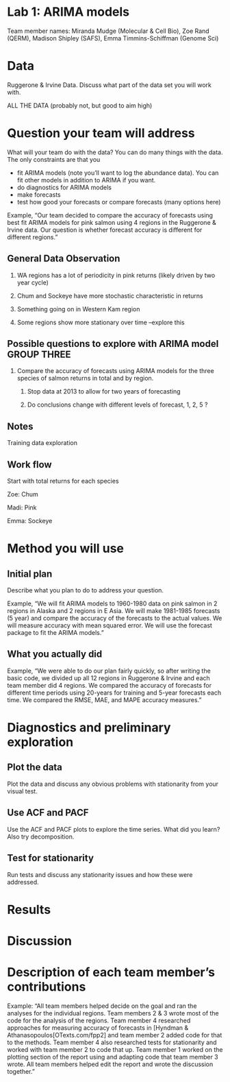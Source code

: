 # Lab 1: ARIMA models

Team member names: Miranda Mudge (Molecular & Cell Bio), Zoe Rand (QERM), Madison Shipley (SAFS), Emma Timmins-Schiffman (Genome Sci)

# Data

Ruggerone & Irvine Data. Discuss what part of the data set you will work with.

ALL THE DATA (probably not, but good to aim high)

# Question your team will address

What will your team do with the data? You can do many things with the data. The only constraints are that you

-   fit ARIMA models (note you'll want to log the abundance data). You can fit other models in addition to ARIMA if you want.
-   do diagnostics for ARIMA models
-   make forecasts
-   test how good your forecasts or compare forecasts (many options here)

Example, "Our team decided to compare the accuracy of forecasts using best fit ARIMA models for pink salmon using 4 regions in the Ruggerone & Irvine data. Our question is whether forecast accuracy is different for different regions."

## General Data Observation

1)  WA regions has a lot of periodicity in pink returns (likely driven by two year cycle)

2)  Chum and Sockeye have more stochastic characteristic in returns

3)  Something going on in Western Kam region

4)  Some regions show more stationary over time --explore this

## Possible questions to explore with ARIMA model GROUP THREE

1)  Compare the accuracy of forecasts using ARIMA models for the three species of salmon returns in total and by region.
    1.  Stop data at 2013 to allow for two years of forecasting

    2.  Do conclusions change with different levels of forecast, 1, 2, 5 ?

## Notes

Training data exploration

## Work flow

Start with total returns for each species

Zoe: Chum

Madi: Pink

Emma: Sockeye

# Method you will use

## Initial plan

Describe what you plan to do to address your question.

Example, "We will fit ARIMA models to 1960-1980 data on pink salmon in 2 regions in Alaska and 2 regions in E Asia. We will make 1981-1985 forecasts (5 year) and compare the accuracy of the forecasts to the actual values. We will measure accuracy with mean squared error. We will use the forecast package to fit the ARIMA models."

## What you actually did

Example, "We were able to do our plan fairly quickly, so after writing the basic code, we divided up all 12 regions in Ruggerone & Irvine and each team member did 4 regions. We compared the accuracy of forecasts for different time periods using 20-years for training and 5-year forecasts each time. We compared the RMSE, MAE, and MAPE accuracy measures."

# Diagnostics and preliminary exploration

## Plot the data

Plot the data and discuss any obvious problems with stationarity from your visual test.

## Use ACF and PACF

Use the ACF and PACF plots to explore the time series. What did you learn? Also try decomposition.

## Test for stationarity

Run tests and discuss any stationarity issues and how these were addressed.

# Results

# Discussion

# Description of each team member's contributions

Example: "All team members helped decide on the goal and ran the analyses for the individual regions. Team members 2 & 3 wrote most of the code for the analysis of the regions. Team member 4 researched approaches for measuring accuracy of forecasts in [Hyndman & Athanasopoulos[OTexts.com/fpp2] and team member 2 added code for that to the methods. Team member 4 also researched tests for stationarity and worked with team member 2 to code that up. Team member 1 worked on the plotting section of the report using and adapting code that team member 3 wrote. All team members helped edit the report and wrote the discussion together."
